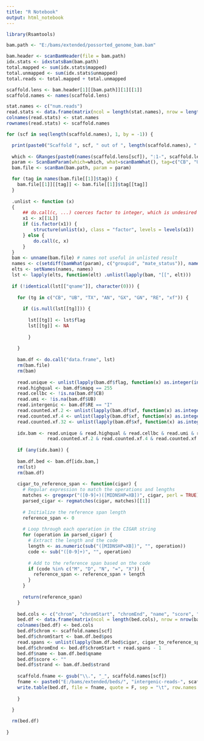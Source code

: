 ```yaml
---
title: "R Notebook"
output: html_notebook
---
```



```r

library(Rsamtools)

bam.path <- "E:/bams/extended/possorted_genome_bam.bam"

bam.header <- scanBamHeader(file = bam.path)
idx.stats <- idxstatsBam(bam.path)
total.mapped <- sum(idx.stats$mapped)
total.unmapped <- sum(idx.stats$unmapped)
total.reads <- total.mapped + total.unmapped

scaffold.lens <- bam.header[1][[bam.path]][1][[1]]
scaffold.names <- names(scaffold.lens)

stat.names <- c("num.reads")
read.stats <- data.frame(matrix(ncol = length(stat.names), nrow = length(scaffold.names)))
colnames(read.stats) <- stat.names
rownames(read.stats) <- scaffold.names

for (scf in seq(length(scaffold.names), 1, by = -1)) {

  print(paste0("Scaffold ", scf, " out of ", length(scaffold.names), "..."))
  
  which <- GRanges(paste0(names(scaffold.lens[scf]), ":1-", scaffold.lens[scf][[1]]))
  param <- ScanBamParam(which=which, what=scanBamWhat(), tag=c("CB", "UB", "TX", "AN", "GX", "GN", "RE", "xf"))
  bam.file <- scanBam(bam.path, param = param)

  for (tag in names(bam.file[[1]]$tag)) {
    bam.file[[1]][[tag]] <- bam.file[[1]]$tag[[tag]]
  }
  
  .unlist <- function (x)
  {
      ## do.call(c, ...) coerces factor to integer, which is undesired
      x1 <- x[[1L]]
      if (is.factor(x1)) {
          structure(unlist(x), class = "factor", levels = levels(x1))
      } else {
          do.call(c, x)
      }
  }
  bam <- unname(bam.file) # names not useful in unlisted result
  names <- c(setdiff(bamWhat(param), c("groupid", "mate_status")), names(bam.file[[1]]$tag))
  elts <- setNames(names, names)
  lst <- lapply(elts, function(elt) .unlist(lapply(bam, "[[", elt)))
  
  if (!identical(lst[["qname"]], character(0))) {
    
    for (tg in c("CB", "UB", "TX", "AN", "GX", "GN", "RE", "xf")) {
      
      if (is.null(lst[[tg]])) { 
        
        lst[[tg]] <- lst$flag
        lst[[tg]] <- NA
        
        }
      
    }
    
    bam.df <- do.call("data.frame", lst)
    rm(bam.file)
    rm(bam)
    
    read.unique <- unlist(lapply(bam.df$flag, function(x) as.integer(intToBits(x))[11] == 0))
    read.highqual <- bam.df$mapq == 255
    read.cellbc <- !is.na(bam.df$CB)
    read.umi <- !is.na(bam.df$UB)
    read.intergenic <- bam.df$RE == "I"
    read.counted.xf.2 <- unlist(lapply(bam.df$xf, function(x) as.integer(intToBits(x))[2] == 0))
    read.counted.xf.4 <- unlist(lapply(bam.df$xf, function(x) as.integer(intToBits(x))[3] == 0))
    read.counted.xf.32 <- unlist(lapply(bam.df$xf, function(x) as.integer(intToBits(x))[6] == 0))
    
    idx.bam <- read.unique & read.highqual & read.cellbc & read.umi & read.intergenic & 
               read.counted.xf.2 & read.counted.xf.4 & read.counted.xf.32
    
    if (any(idx.bam)) {
    
    bam.df.bed <- bam.df[idx.bam,]
    rm(lst)
    rm(bam.df)
    
    cigar_to_reference_span <- function(cigar) {
      # Regular expression to match the operations and lengths
      matches <- gregexpr("([0-9]+)([MIDNSHP=XB])", cigar, perl = TRUE)
      parsed_cigar <- regmatches(cigar, matches)[[1]]
      
      # Initialize the reference span length
      reference_span <- 0
      
      # Loop through each operation in the CIGAR string
      for (operation in parsed_cigar) {
        # Extract the length and the code
        length <- as.numeric(sub("([MIDNSHP=XB])", "", operation))
        code <- sub("([0-9]+)", "", operation)
        
        # Add to the reference span based on the code
        if (code %in% c("M", "D", "N", "=", "X")) {
          reference_span <- reference_span + length
        }
      }
      
      return(reference_span)
    }
    
    bed.cols <- c("chrom", "chromStart", "chromEnd", "name", "score", "strand")
    bed.df <- data.frame(matrix(ncol = length(bed.cols), nrow = nrow(bam.df.bed)))
    colnames(bed.df) <- bed.cols
    bed.df$chrom <- scaffold.names[scf]
    bed.df$chromStart <- bam.df.bed$pos
    read.spans <- unlist(lapply(bam.df.bed$cigar, cigar_to_reference_span))
    bed.df$chromEnd <- bed.df$chromStart + read.spans - 1
    bed.df$name <- bam.df.bed$qname
    bed.df$score <- ""
    bed.df$strand <- bam.df.bed$strand
    
    scaffold.fname <- gsub("\\.", "_", scaffold.names[scf])
    fname <- paste0("E:/bams/extended/beds/", "intergenic-reads-", scaffold.fname, ".bed")
    write.table(bed.df, file = fname, quote = F, sep = "\t", row.names = F, col.names = F)
    
    }

  }
  
  rm(bed.df)
  
}

```

